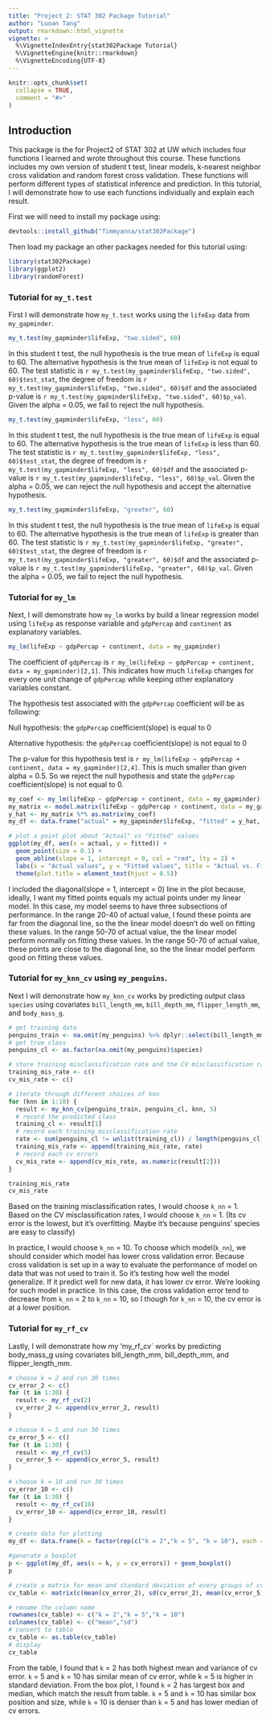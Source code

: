 ```yaml
---
title: "Project 2: STAT 302 Package Tutorial"
author: "Luoan Tang"
output: rmarkdown::html_vignette
vignette: >
  %\VignetteIndexEntry{stat302Package Tutorial}
  %\VignetteEngine{knitr::rmarkdown}
  %\VignetteEncoding{UTF-8}
---
```


```r
knitr::opts_chunk$set(
  collapse = TRUE,
  comment = "#>"
)
```

## Introduction

This package is the for Project2 of STAT 302 at UW which includes four functions I learned and wrote throughout this course. These functions includes my own version of student t test, linear models, k-nearest neighbor cross validation and random forest cross validation. These functions will perform different types of statistical inference and prediction. In this tutorial, I will demonstrate how to use each functions individually and explain each result.

First we will need to install my package using:
```r
devtools::install_github("Timmyanna/stat302Package")
```

Then load my package an other packages needed for this tutorial using:
```r
library(stat302Package)
library(ggplot2)
library(randomForest)
```

### Tutorial for `my_t.test`
First I will demonstrate how `my_t.test` works using the `lifeExp` data from `my_gapminder`.

```r
my_t.test(my_gapminder$lifeExp, "two.sided", 60)
```

In this student t test, the null hypothesis is the true mean of `lifeExp` is equal to 60. The alternative hypothesis is the true mean of `lifeExp` is not equal to 60. The test statistic is `r my_t.test(my_gapminder$lifeExp, "two.sided", 60)$test_stat`, the degree of freedom is `r my_t.test(my_gapminder$lifeExp, "two.sided", 60)$df` and the associated p-value is `r my_t.test(my_gapminder$lifeExp, "two.sided", 60)$p_val`. Given the alpha = 0.05, we fail to reject the null hypothesis. 

```r
my_t.test(my_gapminder$lifeExp, "less", 60)
```

In this student t test, the null hypothesis is the true mean of `lifeExp` is equal to 60. The alternative hypothesis is the true mean of `lifeExp` is less than 60. The test statistic is `r my_t.test(my_gapminder$lifeExp, "less", 60)$test_stat`, the degree of freedom is `r my_t.test(my_gapminder$lifeExp, "less", 60)$df` and the associated p-value is `r my_t.test(my_gapminder$lifeExp, "less", 60)$p_val`. Given the alpha = 0.05, we can reject the null hypothesis and accept the alternative hypothesis.

```r
my_t.test(my_gapminder$lifeExp, "greater", 60)
```

In this student t test, the null hypothesis is the true mean of `lifeExp` is equal to 60. The alternative hypothesis is the true mean of `lifeExp` is greater than 60. The test statistic is `r my_t.test(my_gapminder$lifeExp, "greater", 60)$test_stat`, the degree of freedom is `r my_t.test(my_gapminder$lifeExp, "greater", 60)$df` and the associated p-value is `r my_t.test(my_gapminder$lifeExp, "greater", 60)$p_val`. Given the alpha = 0.05, we fail to reject the null hypothesis. 

### Tutorial for `my_lm`
Next, I will demonstrate how `my_lm` works by build a linear regression model using `lifeExp` as response variable and `gdpPercap` and `continent` as explanatory variables.

```r
my_lm(lifeExp ~ gdpPercap + continent, data = my_gapminder)
```

The coefficient of `gdpPercap` is `r my_lm(lifeExp ~ gdpPercap + continent, data = my_gapminder)[2,1]`. This indicates how much `lifeExp` changes for every one unit change of `gdpPercap` while keeping other explanatory variables constant.

The hypothesis test associated with the `gdpPercap` coefficient will be as following:

Null hypothesis: the `gdpPercap` coefficient(slope) is equal to 0

Alternative hypothesis: the `gdpPercap` coefficient(slope) is not equal to 0

The p-value for this hypothesis test is `r my_lm(lifeExp ~ gdpPercap + continent, data = my_gapminder)[2,4]`. This is much smaller than given alpha = 0.5. So we reject the null hypothesis and state the `gdpPercap` coefficient(slope) is not equal to 0.

```r
my_coef <- my_lm(lifeExp ~ gdpPercap + continent, data = my_gapminder)[,"Estimate"]
my_matrix <- model.matrix(lifeExp ~ gdpPercap + continent, data = my_gapminder)
y_hat <- my_matrix %*% as.matrix(my_coef)
my_df <- data.frame("actual" = my_gapminder$lifeExp, "fitted" = y_hat, "continent" = my_gapminder$continent)

# plot a point plot about "Actual" vs "Fitted" values
ggplot(my_df, aes(x = actual, y = fitted)) +
  geom_point(size = 0.1) +
  geom_abline(slope = 1, intercept = 0, col = "red", lty = 2) +
  labs(x = "Actual values", y = "Fitted values", title = "Actual vs. Fitted") +
  theme(plot.title = element_text(hjust = 0.5))
```

I included the diagonal(slope = 1, intercept = 0) line in the plot because, ideally, I want my fitted points equals my actual points under my linear model. In this case, my model seems to have three subsections of performance. In the range 20-40 of actual value, I found these points are far from the diagonal line, so the the linear model doesn't do well on fitting these values. In the range 50-70 of actual value, the the linear model perform normally on fitting these values. In the range 50-70 of actual value, these points are close to the diagonal line, so the the linear model perform good on fitting these values.

### Tutorial for `my_knn_cv` using `my_penguins`.

Next I will demonstrate how `my_knn_cv` works by predicting output class `species` using covariates `bill_length_mm`, `bill_depth_mm`, `flipper_length_mm`, and `body_mass_g`.

```r
# get training data
penguins_train <- na.omit(my_penguins) %>% dplyr::select(bill_length_mm, bill_depth_mm, flipper_length_mm, body_mass_g)
# get true class
penguins_cl <- as.factor(na.omit(my_penguins)$species)

# store training misclassification rate and the CV misclassification rate respectively
training_mis_rate <- c()
cv_mis_rate <- c()

# iterate through different choices of knn
for (knn in 1:10) {
  result <- my_knn_cv(penguins_train, penguins_cl, knn, 5)
  # record the predicted class
  training_cl <- result[1]
  # record each training misclassification rate
  rate <- sum(penguins_cl != unlist(training_cl)) / length(penguins_cl)
  training_mis_rate <- append(training_mis_rate, rate)
  # record each cv errors
  cv_mis_rate <- append(cv_mis_rate, as.numeric(result[2]))
}

training_mis_rate
cv_mis_rate
```

Based on the training misclassification rates, I would choose `k_nn` = 1.  
Based on the CV misclassification rates, I would choose `k_nn` = 1. (Its cv error is the lowest, but it's overfitting. Maybe it's because penguins' species are easy to classify)

In practice, I would choose `k_nn` = 10. To choose which model(`k_nn`), we should consider which model has lower cross validation error. Because cross validation is set up in a way to evaluate the performance of model on data that was not used to train it. So it's testing how well the model generalize. If it predict well for new data, it has lower cv error. We're looking for such model in practice. In this case, the cross validation error tend to decrease from `k_nn` = 2 to `k_nn` = 10, so I though for `k_nn` = 10, the cv error is at a lower position. 

### Tutorial for `my_rf_cv`

Lastly, I will demonstrate how my 'my_rf_cv` works by predicting body_mass_g using covariates bill_length_mm, bill_depth_mm, and flipper_length_mm.

```r
# choose k = 2 and run 30 times
cv_error_2 <- c()
for (t in 1:30) {
  result <- my_rf_cv(2)
  cv_error_2 <- append(cv_error_2, result)
}

# choose k = 5 and run 30 times
cv_error_5 <- c()
for (t in 1:30) {
  result <- my_rf_cv(5)
  cv_error_5 <- append(cv_error_5, result)
}

# choose k = 10 and run 30 times
cv_error_10 <- c()
for (t in 1:30) {
  result <- my_rf_cv(10)
  cv_error_10 <- append(cv_error_10, result)
}

# create data for plotting
my_df <- data.frame(k = factor(rep(c("k = 2","k = 5", "k = 10"), each = 30)), cv_errors = c(cv_error_2, cv_error_5, cv_error_10))

#generate a boxplot
p <- ggplot(my_df, aes(x = k, y = cv_errors)) + geom_boxplot()
p

# create a matrix for mean and standard deviation of every groups of cv errors
cv_table <- matrix(c(mean(cv_error_2), sd(cv_error_2), mean(cv_error_5), sd(cv_error_5), mean(cv_error_10), sd(cv_error_10)), ncol=2, byrow=TRUE)

# rename the column name
rownames(cv_table) <- c("k = 2","k = 5","k = 10")
colnames(cv_table) <- c("mean","sd")
# convert to table
cv_table <- as.table(cv_table)
# display
cv_table
```

From the table, I found that `k` = 2 has both highest mean and variance of cv error. `k` = 5 and `k` = 10 has similar mean of cv error, while k = 5 is higher in standard deviation. 
From the box plot, I found `k` = 2 has largest box and median, which match the result from table. `k` = 5 and `k` = 10 has similar box position and size, while `k` = 10 is denser than `k` = 5 and has lower median of cv errors.
















